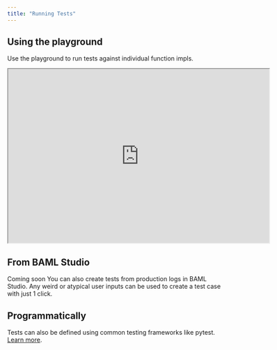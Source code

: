 ```yaml
---
title: "Running Tests"
---
```


## Using the playground

Use the playground to run tests against individual function impls.

<iframe
  src="https://player.cloudinary.com/embed/?public_id=baml-playground&cloud_name=dn7wj4mr5"
  width="600"
  height="400"
  allow="autoplay; fullscreen; encrypted-media; picture-in-picture"
  allowFullScreen
  autoPlay
></iframe>

## From BAML Studio

<Info>Coming soon</Info>
You can also create tests from production logs in BAML Studio. Any weird or atypical
user inputs can be used to create a test case with just 1 click.

## Programmatically

Tests can also be defined using common testing frameworks like pytest. [Learn more](/v3/syntax/function-testing).
